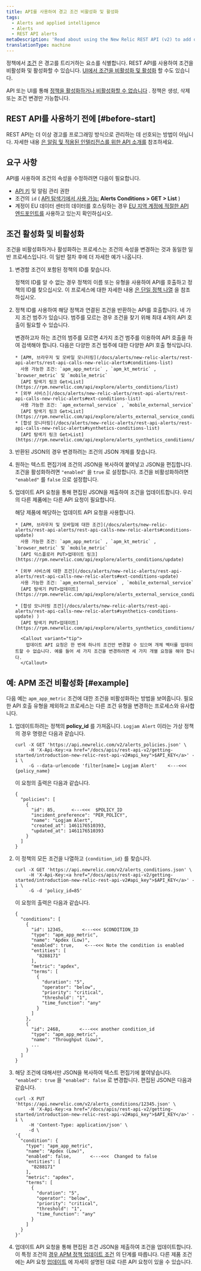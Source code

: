 ```yaml
---
title: API를 사용하여 경고 조건 비활성화 및 활성화
tags:
  - Alerts and applied intelligence
  - Alerts
  - REST API alerts
metaDescription: 'Read about using the New Relic REST API (v2) to add or remove apps, servers, and other entities from a policy condition.'
translationType: machine
---
```


정책에서 [조건](/docs/alerts/new-relic-alerts/configuring-alert-policies/define-alert-conditions) 은 경고를 트리거하는 요소를 식별합니다. REST API를 사용하여 조건을 비활성화 및 활성화할 수 있습니다. [UI에서 조건을 비활성화 및 활성화](/docs/alerts/new-relic-alerts/updating-alert-policies/disable-or-delete-alert-policies-conditions#condition-on-off) 할 수도 있습니다.

API 또는 UI를 통해 [정책을 활성화하거나 비활성화할 수 없습니다](/docs/alerts/new-relic-alerts/updating-alert-policies/disable-or-delete-alert-policies-conditions#disable-policy) . 정책은 생성, 삭제 또는 조건 변경만 가능합니다.

## REST API를 사용하기 전에 [#before-start]

REST API는 더 이상 경고를 프로그래밍 방식으로 관리하는 데 선호되는 방법이 아닙니다. 자세한 내용 [은 알림 및 적용된 인텔리전스를 위한 API 소개를](/docs/alerts-applied-intelligence/new-relic-alerts/advanced-alerts/alerts-api/intro-alerts-api) 참조하세요.

## 요구 사항

API를 사용하여 조건의 속성을 수정하려면 다음이 필요합니다.

* [API 키](/docs/apis/rest-api-v2/getting-started/introduction-new-relic-rest-api-v2#api_key) 및 알림 관리 권한
* 조건의 `id` ( [API 탐색기에서 사용 가능:](https://rpm.newrelic.com/api/explore/alerts_condition/list) **Alerts Conditions > GET > List** )
* 계정이 EU 데이터 센터의 데이터를 호스팅하는 경우 [EU 지역 계정에 적절한 API 엔드포인트를](/docs/using-new-relic/welcome-new-relic/getting-started/introduction-eu-region-data-center#endpoints) 사용하고 있는지 확인하십시오.

## 조건 활성화 및 비활성화

조건을 비활성화하거나 활성화하는 프로세스는 조건의 속성을 변경하는 것과 동일한 일반 프로세스입니다. 이 일반 절차 후에 더 자세한 예가 나옵니다.

1. 변경할 조건이 포함된 정책의 ID를 찾습니다.

   정책의 ID를 알 수 없는 경우 정책의 이름 또는 유형을 사용하여 API를 호출하고 정책의 ID를 찾으십시오. 이 프로세스에 대한 자세한 내용 [은 단일 정책 나열](/docs/alerts/alert-policies/rest-api-alert-policies/list-policies-v2#single_policy) 을 참조하십시오.

2. 정책 ID를 사용하여 해당 정책과 연결된 조건을 반환하는 API를 호출합니다. 네 가지 조건 범주가 있습니다. 범주를 모르는 경우 조건을 찾기 위해 최대 4개의 API 호출이 필요할 수 있습니다.

   <CollapserGroup>
     <Collapser
       id="types-conditions-API"
       title="조건 ID 검색에 대한 세부 정보"
     >
       변경하고자 하는 조건의 범주를 모르면 4가지 조건 범주를 이용하여 API 호출을 하여 검색해야 합니다. 다음은 다양한 조건 범주에 대한 다양한 API 호출 형식입니다.

       * [APM, 브라우저 및 모바일 모니터링](/docs/alerts/new-relic-alerts/rest-api-alerts/rest-api-calls-new-relic-alerts#conditions-list)  
         사용 가능한 조건: `apm_app_metric` , `apm_kt_metric` , `browser_metric` 및 `mobile_metric`  
         [API 탐색기 링크 Get>List](https://rpm.newrelic.com/api/explore/alerts_conditions/list)
       * [외부 서비스](/docs/alerts/new-relic-alerts/rest-api-alerts/rest-api-calls-new-relic-alerts#ext-conditions-list)  
         사용 가능한 조건: `apm_external_service` , `mobile_external_service`  
         [API 탐색기 링크 Get>List](https://rpm.newrelic.com/api/explore/alerts_external_service_conditions/list)
       * [합성 모니터링](/docs/alerts/new-relic-alerts/rest-api-alerts/rest-api-calls-new-relic-alerts#synthetics-conditions-list)  
         [API 탐색기 링크 Get>List](https://rpm.newrelic.com/api/explore/alerts_synthetics_conditions/list)
     </Collapser>
   </CollapserGroup>

3. 반환된 JSON의 경우 변경하려는 조건의 JSON 개체를 찾습니다.

4. 원하는 텍스트 편집기에 조건의 JSON을 복사하여 붙여넣고 JSON을 편집합니다. 조건을 활성화하려면 `"enabled"` 을 `true` 로 설정합니다. 조건을 비활성화하려면 `"enabled"` 를 `false` 으로 설정합니다.

5. 업데이트 API 요청을 통해 편집된 JSON을 제출하여 조건을 업데이트합니다. 우리의 다른 제품에는 다른 API 요청이 필요합니다.

   <CollapserGroup>
     <Collapser
       id="update-api-requests"
       title="업데이트 API 요청에 대한 세부정보"
     >
       해당 제품에 해당하는 업데이트 API 요청을 사용합니다.

       * [APM, 브라우저 및 모바일에 대한 조건](/docs/alerts/new-relic-alerts/rest-api-alerts/rest-api-calls-new-relic-alerts#conditions-update)  
         사용 가능한 조건: `apm_app_metric` , `apm_kt_metric` , `browser_metric` 및 `mobile_metric`  
         [API 익스플로러 PUT>업데이트 링크](https://rpm.newrelic.com/api/explore/alerts_conditions/update)

       * [외부 서비스에 대한 조건](/docs/alerts/new-relic-alerts/rest-api-alerts/rest-api-calls-new-relic-alerts#ext-conditions-update)  
         사용 가능한 조건: `apm_external_service` , `mobile_external_service`  
         [API 탐색기 PUT>업데이트](https://rpm.newrelic.com/api/explore/alerts_external_service_conditions/update)

       * [합성 모니터링 조건](/docs/alerts/new-relic-alerts/rest-api-alerts/rest-api-calls-new-relic-alerts#synthetics-conditions-update) )  
         [API 탐색기 PUT>업데이트](https://rpm.newrelic.com/api/explore/alerts_synthetics_conditions/update)

         <Callout variant="tip">
           업데이트 API 요청은 한 번에 하나의 조건만 변경할 수 있으며 개체 벡터를 업데이트할 수 없습니다. 예를 들어 세 가지 조건을 변경하려면 세 가지 개별 요청을 해야 합니다.
         </Callout>
     </Collapser>
   </CollapserGroup>

## 예: APM 조건 비활성화 [#example]

다음 예는 `apm_app_metric` 조건에 대한 조건을 비활성화하는 방법을 보여줍니다. 필요한 API 호출 유형을 제외하고 프로세스는 다른 조건 유형을 변경하는 프로세스와 유사합니다.

1. 업데이트하려는 정책의 **policy_id** 를 가져옵니다. `Logjam Alert` 이라는 가상 정책의 경우 명령은 다음과 같습니다.

   ```
   curl -X GET 'https://api.newrelic.com/v2/alerts_policies.json' \
        -H 'X-Api-Key:<a href="/docs/apis/rest-api-v2/getting-started/introduction-new-relic-rest-api-v2#api_key">$API_KEY</a>' -i \
        -G --data-urlencode 'filter[name]= Logjam Alert'    <---<<<  {policy_name}
   ```

   이 요청의 출력은 다음과 같습니다.

   ```
   {
     "policies": [
       {
         "id": 85,      <---<<<  $POLICY_ID
         "incident_preference": "PER_POLICY",
         "name": "Logjam Alert",
         "created_at": 1461176510393,
         "updated_at": 1461176510393
       }
     ]
   }
   ```

2. 이 정책의 모든 조건을 나열하고 `{condition_id}` 를 찾습니다.

   ```
   curl -X GET 'https://api.newrelic.com/v2/alerts_conditions.json' \
        -H 'X-Api-Key:<a href="/docs/apis/rest-api-v2/getting-started/introduction-new-relic-rest-api-v2#api_key">$API_KEY</a>' -i \
        -G -d 'policy_id=85'
   ```

   이 요청의 출력은 다음과 같습니다.

   ```
   {
     "conditions": [
       {
         "id": 12345,       <---<<< $CONDITION_ID
         "type": "apm_app_metric",
         "name": "Apdex (Low)",
         "enabled": true,    <---<<< Note the condition is enabled
         "entities": [
           "8288171"
         ],
         "metric": "apdex",
         "terms": [
           {
             "duration": "5",
             "operator": "below",
             "priority": "critical",
             "threshold": "1",
             "time_function": "any"
           }
         ]
       },
       {
         "id": 2468,       <---<<< another condition_id
         "type": "apm_app_metric",
         "name": "Throughput (Low)",
         ...
       }
     ]
   }
   ```

3. 해당 조건에 대해서만 JSON을 복사하여 텍스트 편집기에 붙여넣습니다. `"enabled": true` 을 `"enabled": false` 로 변경합니다. 편집된 JSON은 다음과 같습니다.

   ```
   curl -X PUT 'https://api.newrelic.com/v2/alerts_conditions/12345.json' \
        -H 'X-Api-Key:<a href="/docs/apis/rest-api-v2/getting-started/introduction-new-relic-rest-api-v2#api_key">$API_KEY</a>' -i \
        -H 'Content-Type: application/json' \
        -d \
   '{
     "condition": {
       "type": "apm_app_metric",
       "name": "Apdex (Low)",
       "enabled": false,       <---<<<  Changed to false
       "entities": [
         "8288171"
       ],
       "metric": "apdex",
       "terms": [
         {
           "duration": "5",
           "operator": "below",
           "priority": "critical",
           "threshold": "1",
           "time_function": "any"
         }
       ]
     }
   }'
   ```

4. 업데이트 API 요청을 통해 편집된 조건 JSON을 제출하여 조건을 업데이트합니다. 이 특정 조건의 [경우 APM 정책 업데이트 조건](/docs/alerts/new-relic-alerts/rest-api-alerts/rest-api-calls-new-relic-alerts#conditions-update) 의 단계를 따릅니다. 다른 제품 조건에는 API 요청 [업데이트](#update-api-requests) 에 자세히 설명된 대로 다른 API 요청이 있을 수 있습니다.